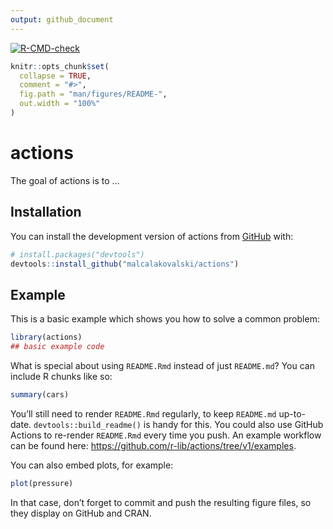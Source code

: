 ```yaml
---
output: github_document
---
```


<!-- README.md is generated from README.Rmd. Please edit that file -->

<!-- badges: start -->
[![R-CMD-check](https://github.com/malcalakovalski/actions/workflows/R-CMD-check/badge.svg)](https://github.com/malcalakovalski/actions/actions)
<!-- badges: end -->

```r
knitr::opts_chunk$set(
  collapse = TRUE,
  comment = "#>",
  fig.path = "man/figures/README-",
  out.width = "100%"
)
```

# actions

<!-- badges: start -->
<!-- badges: end -->

The goal of actions is to ...

## Installation

You can install the development version of actions from [GitHub](https://github.com/) with:

``` r
# install.packages("devtools")
devtools::install_github("malcalakovalski/actions")
```

## Example

This is a basic example which shows you how to solve a common problem:

```r
library(actions)
## basic example code
```

What is special about using `README.Rmd` instead of just `README.md`? You can include R chunks like so:

```r
summary(cars)
```

You'll still need to render `README.Rmd` regularly, to keep `README.md` up-to-date. `devtools::build_readme()` is handy for this. You could also use GitHub Actions to re-render `README.Rmd` every time you push. An example workflow can be found here: <https://github.com/r-lib/actions/tree/v1/examples>.

You can also embed plots, for example:

```r
plot(pressure)
```

In that case, don't forget to commit and push the resulting figure files, so they display on GitHub and CRAN.
